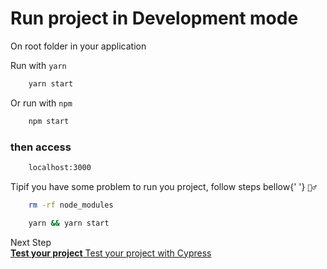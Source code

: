 
<Meta title="Web/Docs/Run" />

<style>
  { storybookStyles }
</style>

# Run project in Development mode
 
<div className="subheading">On root folder in your application</div>

Run with `yarn`
```sh
    yarn start
```

Or run with `npm`
```sh
    npm start
```

### then access 
```txt
    localhost:3000
```


<div className="tip-wrapper">
  <span className="tip">Tip</span>if you have some problem to run you project, follow steps bellow{' '}
  <code>🤵‍♂️</code>
</div>

```sh
    rm -rf node_modules
```

```sh
    yarn && yarn start
```
 

<div className="subheading">Next Step</div>
<div className="link-list">
  <a className="link-item" href="?path=/docs/web-docs-test--page"> 
    <span>
      <strong>Test your project</strong>
      Test your project with Cypress
    </span>
  </a> 
</div>